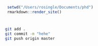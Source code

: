 ```r
  setwd("/Users/rosingle/Documents/phd")
  rmarkdown::render_site()
```
#
```bash
 git add .
 git commit -m "hehe"
 git push origin master
```



